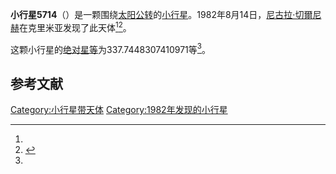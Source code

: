 {{Infobox planet
| bgcolour = #FFFFC0
| name = 5714 Krasinsky
| symbol = 
| image = 
| caption = 
| discovery = yes
| discovery_ref = 
| discoverer = [[尼古拉·切爾尼赫|尼古拉·切爾尼赫]]
| discovery_site = [[克里米亚|克里米亚]] 
| discovered = 1982年8月14日
| designations = yes
| mp_name = 
| named_after = 
| alt_names = 1982 PR/ 1985 DA4 / 1988 VG / 1990 DP5
| mp_category = [[主带小行星|主带小行星]]
| orbit_ref = <ref name="a">[http://ssd.jpl.nasa.gov/sbdb.cgi?sstr=5714 5714 Krasinsky] {{Wayback|url=http://ssd.jpl.nasa.gov/sbdb.cgi?sstr=5714 |date=20140826024919 }}，小行星數據庫瀏覽器（JPL Small-Body Database Browser）－[[美国国家航空航天局|美国国家航空航天局]]喷气推进实验室</ref>
| epoch = 2456400.5 (2013年4月18日更新)
| aphelion = {{convert|3.762287660378572|AU|km|3|abbr=on|lk=out}}
| perihelion = {{convert|2.493305701626492|AU|km|3|abbr=on}}
| semimajor = {{convert|3.127796681002532|AU|km|3|abbr=on}}
| eccentricity = 0.20285557
| period = 2020.487642 [[日|日]]<br />5.53[[儒略年|儒略年]]
| avg_speed = 
| inclination = 1.078833449135385
| asc_node = 30.56507384066991
| mean_anomaly = 
| arg_peri = 337.7448307410971
| satellites = 
| physical_characteristics = yes
| dimensions = 
| mass = 
| density = 
| surface_grav = 
| escape_velocity = 
| sidereal_day = 
| axial_tilt = 
| pole_ecliptic_lat = 
| pole_ecliptic_lon = 
| albedo = 
| temperatures= 
| temp_name1 = 
| mean_temp_1 = 
| max_temp_1 = 
| temp_name2 = 
| max_temp_2 = 
| spectral_type = 
| abs_magnitude = 337.7448307410971
}}

'''小行星5714'''（{{lang-en|5714 Krasinsky}}）是一颗围绕[[太阳|太阳]][[公转|公转]]的[[小行星|小行星]]。1982年8月14日，[[尼古拉·切爾尼赫|尼古拉·切爾尼赫]]在克里米亚发现了此天体<ref name="a" /><ref>{{cite news|title=小行星列表|url=http://cfa-www.harvard.edu/iau/lists/NumberedMPs.txt|accessdate=2013-07-08|newspaper=哈佛大学|archive-date=2008-05-17|archive-url=https://web.archive.org/web/20080517010638/http://cfa-www.harvard.edu/iau/lists/NumberedMPs.txt|dead-url=no}}</ref>。

这颗小行星的[[绝对星等|绝对星等]]为337.7448307410971等<ref name="a" />。

==参考文献==
{{reflist}}
{{Minor Planet Number|[[小行星5713|小行星5713]]|[[小行星5715|小行星5715]]}}

{{小天体}}

[[Category:小行星带天体|Category:小行星带天体]]
[[Category:1982年发现的小行星|Category:1982年发现的小行星]]

{{asteroid-stub}}